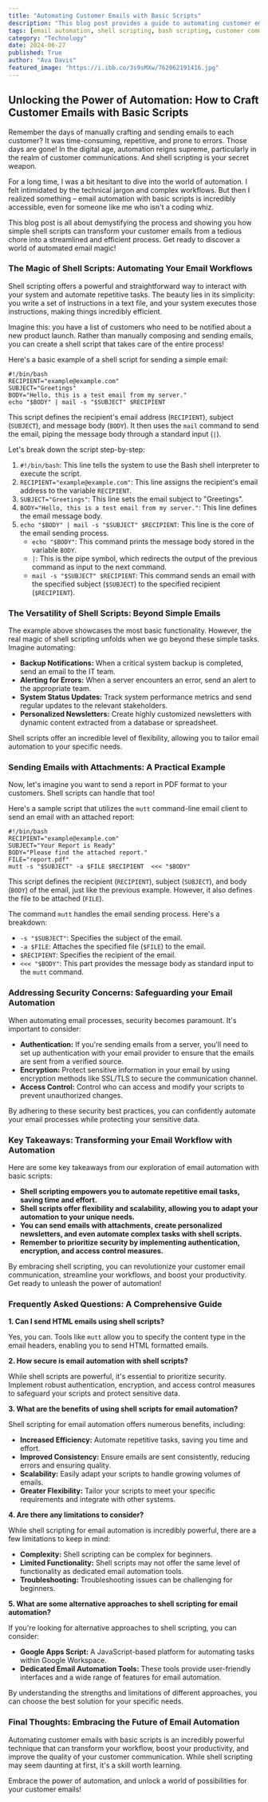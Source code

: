 ```yaml
---
title: "Automating Customer Emails with Basic Scripts"
description: "This blog post provides a guide to automating customer emails using basic shell scripts. It covers the fundamentals of shell scripting, explains how to send simple and complex emails, and emphasizes the importance of security in email automation. Learn how to create scripts for sending email notifications, alerts, personalized newsletters, and more."
tags: [email automation, shell scripting, bash scripting, customer communication, automation, email marketing, email notifications, email alerts, email attachments, security, linux, web development]
category: "Technology"
date: 2024-06-27
published: True
author: "Ava Davis"
featured_image: "https://i.ibb.co/3s9sMXw/762062191416.jpg"
---
```


##  Unlocking the Power of Automation: How to Craft Customer Emails with Basic Scripts

Remember the days of manually crafting and sending emails to each customer? It was time-consuming, repetitive, and prone to errors.  Those days are gone! In the digital age, automation reigns supreme, particularly in the realm of customer communications.  And  shell scripting is your secret weapon.

For a long time, I was a bit hesitant to dive into the world of automation. I felt intimidated by the technical jargon and complex workflows. But then I realized something – email automation with basic scripts is incredibly accessible, even for someone like me who isn't a coding whiz.  

This blog post is all about demystifying the process and showing you how simple shell scripts can transform your customer emails from a tedious chore into a streamlined and efficient process.  Get ready to discover a world of automated email magic!

###  The Magic of Shell Scripts:  Automating Your Email Workflows

Shell scripting offers a powerful and straightforward way to interact with your system and automate repetitive tasks.  The beauty lies in its simplicity:  you write a set of instructions in a text file, and your system executes those instructions, making things incredibly efficient. 

Imagine this: you have a list of customers who need to be notified about a new product launch.  Rather than manually composing and sending emails, you can create a shell script that takes care of the entire process!  

Here's a basic example of a shell script for sending a simple email:

```
#!/bin/bash
RECIPIENT="example@example.com"
SUBJECT="Greetings"
BODY="Hello, this is a test email from my server."
echo "$BODY" | mail -s "$SUBJECT" $RECIPIENT
```

This script defines the recipient's email address (`RECIPIENT`), subject (`SUBJECT`), and message body (`BODY`).  It then uses the `mail` command to send the email, piping the message body through a standard input (`|`). 

Let's break down the script step-by-step:

1. `#!/bin/bash`:  This line tells the system to use the Bash shell interpreter to execute the script.
2. `RECIPIENT="example@example.com"`:  This line assigns the recipient's email address to the variable `RECIPIENT`.
3. `SUBJECT="Greetings"`: This line sets the email subject to "Greetings".
4. `BODY="Hello, this is a test email from my server."`: This line defines the email message body.
5. `echo "$BODY" | mail -s "$SUBJECT" $RECIPIENT`:  This line is the core of the email sending process.  
    * `echo "$BODY"`: This command prints the message body stored in the variable `BODY`. 
    * `|`: This is the pipe symbol, which redirects the output of the previous command as input to the next command.
    * `mail -s "$SUBJECT" $RECIPIENT`: This command sends an email with the specified subject (`$SUBJECT`) to the specified recipient (`$RECIPIENT`).

###  The Versatility of Shell Scripts:  Beyond Simple Emails

The example above showcases the most basic functionality.  However, the real magic of shell scripting unfolds when we go beyond these simple tasks.  Imagine automating:

* **Backup Notifications:** When a critical system backup is completed, send an email to the IT team.
* **Alerting for Errors:**  When a server encounters an error, send an alert to the appropriate team.
* **System Status Updates:**  Track system performance metrics and send regular updates to the relevant stakeholders.
* **Personalized Newsletters:**   Create highly customized newsletters with dynamic content extracted from a database or spreadsheet.

Shell scripts offer an incredible level of flexibility, allowing you to tailor email automation to your specific needs. 

###  Sending Emails with Attachments: A Practical Example

Now, let's imagine you want to send a report in PDF format to your customers.  Shell scripts can handle that too! 

Here's a sample script that utilizes the `mutt` command-line email client to send an email with an attached report:

```
#!/bin/bash
RECIPIENT="example@example.com"
SUBJECT="Your Report is Ready"
BODY="Please find the attached report."
FILE="report.pdf"
mutt -s "$SUBJECT" -a $FILE $RECIPIENT  <<< "$BODY"
```

This script defines the recipient (`RECIPIENT`), subject (`SUBJECT`), and body (`BODY`) of the email, just like the previous example.  However, it also defines the file to be attached (`FILE`).

The command `mutt` handles the email sending process.  Here's a breakdown:

* `-s "$SUBJECT"`: Specifies the subject of the email.
* `-a $FILE`:  Attaches the specified file (`$FILE`) to the email.
* `$RECIPIENT`:  Specifies the recipient of the email.
* `<<< "$BODY"`:  This part provides the message body as standard input to the `mutt` command.

###  Addressing Security Concerns:  Safeguarding your Email Automation

When automating email processes, security becomes paramount.  It's important to consider:

* **Authentication:**  If you're sending emails from a server, you'll need to set up authentication with your email provider to ensure that the emails are sent from a verified source.
* **Encryption:**  Protect sensitive information in your email by using encryption methods like SSL/TLS to secure the communication channel.
* **Access Control:**  Control who can access and modify your scripts to prevent unauthorized changes.

By adhering to these security best practices, you can confidently automate your email processes while protecting your sensitive data.

###  Key Takeaways:  Transforming your Email Workflow with Automation

Here are some key takeaways from our exploration of email automation with basic scripts:

* **Shell scripting empowers you to automate repetitive email tasks, saving time and effort.**
* **Shell scripts offer flexibility and scalability, allowing you to adapt your automation to your unique needs.**
* **You can send emails with attachments, create personalized newsletters, and even automate complex tasks with shell scripts.**
* **Remember to prioritize security by implementing authentication, encryption, and access control measures.**

By embracing shell scripting, you can revolutionize your customer email communication, streamline your workflows, and boost your productivity.  Get ready to unleash the power of automation!

###  Frequently Asked Questions:  A Comprehensive Guide

**1. Can I send HTML emails using shell scripts?**

Yes, you can.  Tools like `mutt` allow you to specify the content type in the email headers, enabling you to send HTML formatted emails.  

**2.  How secure is email automation with shell scripts?**

While shell scripts are powerful, it's essential to prioritize security.  Implement robust authentication, encryption, and access control measures to safeguard your scripts and protect sensitive data.

**3.  What are the benefits of using shell scripts for email automation?**

Shell scripting for email automation offers numerous benefits, including:

* **Increased Efficiency:** Automate repetitive tasks, saving you time and effort.
* **Improved Consistency:**  Ensure emails are sent consistently, reducing errors and ensuring quality.
* **Scalability:**  Easily adapt your scripts to handle growing volumes of emails.
* **Greater Flexibility:**  Tailor your scripts to meet your specific requirements and integrate with other systems.

**4.  Are there any limitations to consider?**

While shell scripting for email automation is incredibly powerful, there are a few limitations to keep in mind:

* **Complexity:**  Shell scripting can be complex for beginners.  
* **Limited Functionality:**  Shell scripts may not offer the same level of functionality as dedicated email automation tools.
* **Troubleshooting:**  Troubleshooting issues can be challenging for beginners.

**5.  What are some alternative approaches to shell scripting for email automation?**

If you're looking for alternative approaches to shell scripting, you can consider:

* **Google Apps Script:** A JavaScript-based platform for automating tasks within Google Workspace.
* **Dedicated Email Automation Tools:**  These tools provide user-friendly interfaces and a wide range of features for email automation.

By understanding the strengths and limitations of different approaches, you can choose the best solution for your specific needs.

###  Final Thoughts:  Embracing the Future of Email Automation

Automating customer emails with basic scripts is an incredibly powerful technique that can transform your workflow, boost your productivity, and improve the quality of your customer communication.  While shell scripting may seem daunting at first, it's a skill worth learning. 

Embrace the power of automation, and unlock a world of possibilities for your customer emails!